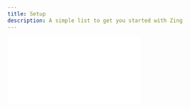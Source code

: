 ```yaml
---
title: Setup
description: A simple list to get you started with Zing
---
```



<div
  style={{
    position: "relative",
    paddingBottom: "calc(67.79661016949152% + 40px)",
    height: 0,
  }}
>
  <iframe
    src={`https://demo.arcade.software/${arcadeId}?embed`}
    frameborder="0"
    loading="lazy"
    allowFullScreen
    style={{
      position: "absolute",
      top: 0,
      left: 0,
      width: "100%",
      height: "100%",
    }}
  />
</div>


## Checklist

Here are some important steps for you to set up your account and get started.

* **Log in** - Log in to the Console with your credentials. 

<Note>If you don't have an account and would like to get access, requst for it [here](https://tally.so/r/mKpkWV).</Note>

* **Update your webhook** - Update your live webhook URL so you can receive and process event updates in real time.
* **Copy your widget link** - Copy your link from the Console and share with users to connect dummy accounts in sandbox mode and real accounts in development mode.
* **Access your API Keys** - You will need you keys to make requests to fetch data on the accounts that you have connected n any environment.
* **Make your first request** - Make your first request in the sandbox mode to fetch test data and then move to the development environment to fetch real data and complete you integration.
* **Request to go live** - When you are done integrating and testing, head to the [Environments](https://console.zingfi.co/environments) tab and request to go live.



